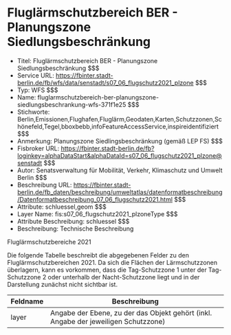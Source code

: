 # Fluglärmschutzbereich BER - Planungszone Siedlungsbeschränkung
- Titel: Fluglärmschutzbereich BER - Planungszone Siedlungsbeschränkung $$$
- Service URL: https://fbinter.stadt-berlin.de/fb/wfs/data/senstadt/s07_06_flugschutz2021_plzone $$$
- Typ: WFS $$$
- Name: fluglarmschutzbereich-ber-planungszone-siedlungsbeschrankung-wfs-371f1e25 $$$
- Stichworte: Berlin,Emissionen,Flughafen,Fluglärm,Geodaten,Karten,Schutzzonen,Schönefeld,Tegel,bboxbebb,infoFeatureAccessService,inspireidentifiziert $$$
- Anmerkung: Planungszone Siedlingsbeschränkung (gemäß LEP FS) $$$
- Fisbroker URL: https://fbinter.stadt-berlin.de/fb?loginkey=alphaDataStart&alphaDataId=s07_06_flugschutz2021_plzone@senstadt $$$
- Autor: Senatsverwaltung für Mobilität, Verkehr, Klimaschutz und Umwelt Berlin $$$
- Beschreibung URL: https://fbinter.stadt-berlin.de/fb_daten/beschreibung/umweltatlas/datenformatbeschreibung/Datenformatbeschreibung_07_06_flugschutz2021.html $$$
- Attribute: schluessel,geom $$$
- Layer Name: fis:s07_06_flugschutz2021_plzoneType $$$
- Attribute Beschreibung: schluessel $$$
- Beschreibung: Technische Beschreibung 

Fluglärmschutzbereiche 2021

Die folgende Tabelle beschreibt die abgegebenen Felder zu den Fluglärmschutzbereichen 2021\. Da sich die Flächen der Lärmschutzzonen überlagern, kann es vorkommen, dass die Tag-Schutzzone 1 unter der Tag-Schutzzone 2 oder unterhalb der Nacht-Schutzzone liegt und in der Darstellung zunächst nicht sichtbar ist.

| **Feldname** | **Beschreibung**                                                                     |
| ------------ | ------------------------------------------------------------------------------------ |
| layer        | Angabe der Ebene, zu der das Objekt gehört  (inkl. Angabe der jeweiligen Schutzzone) | $$$
